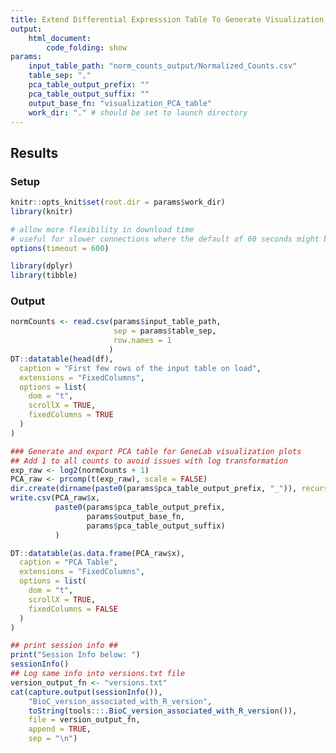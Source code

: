 ```yaml
---
title: Extend Differential Expresssion Table To Generate Visualization Table
output: 
    html_document:
        code_folding: show
params:
    input_table_path: "norm_counts_output/Normalized_Counts.csv"
    table_sep: ","
    pca_table_output_prefix: ""
    pca_table_output_suffix: ""
    output_base_fn: "visualization_PCA_table"
    work_dir: "." # should be set to launch directory 
---
```


## Results {.tabset}

### Setup
```r
knitr::opts_knit$set(root.dir = params$work_dir)
library(knitr)
```

```r
# allow more flexibility in download time
# useful for slower connections where the default of 60 seconds might be exceeded
options(timeout = 600)

library(dplyr)
library(tibble)
```

### Output

```r
normCounts <- read.csv(params$input_table_path,
                       sep = params$table_sep,
                       row.names = 1
                      )
DT::datatable(head(df),
  caption = "First few rows of the input table on load",
  extensions = "FixedColumns",
  options = list(
    dom = "t",
    scrollX = TRUE,
    fixedColumns = TRUE
  )
)
```

```r
### Generate and export PCA table for GeneLab visualization plots
## Add 1 to all counts to avoid issues with log transformation
exp_raw <- log2(normCounts + 1)
PCA_raw <- prcomp(t(exp_raw), scale = FALSE)
dir.create(dirname(paste0(params$pca_table_output_prefix, "_")), recursive = TRUE)
write.csv(PCA_raw$x,
          paste0(params$pca_table_output_prefix,
                 params$output_base_fn,
                 params$pca_table_output_suffix)
          )

DT::datatable(as.data.frame(PCA_raw$x),
  caption = "PCA Table",
  extensions = "FixedColumns",
  options = list(
    dom = "t",
    scrollX = TRUE,
    fixedColumns = FALSE
  )
)
```

```r
## print session info ##
print("Session Info below: ")
sessionInfo()
## Log same info into versions.txt file
version_output_fn <- "versions.txt"
cat(capture.output(sessionInfo()),
    "BioC_version_associated_with_R_version",
    toString(tools:::.BioC_version_associated_with_R_version()),
    file = version_output_fn,
    append = TRUE,
    sep = "\n")
```